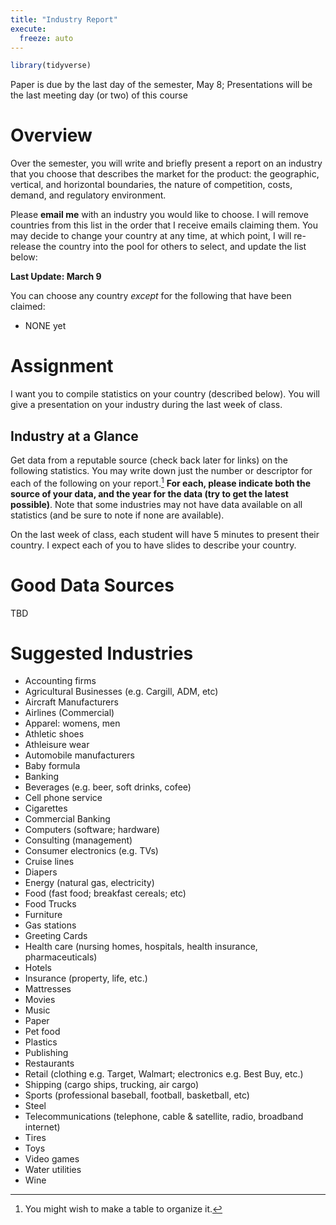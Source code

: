 ```yaml
---
title: "Industry Report"
execute: 
  freeze: auto
---
```


```r
library(tidyverse)
```

::: {.callout-warning appearance="minimal"}
Paper is due by the last day of the semester, May 8; Presentations will be the last meeting day (or two) of this course
:::

# Overview 

Over the semester, you will write and briefly present a report on an industry that you choose that describes the market for the product: the geographic, vertical, and horizontal boundaries, the nature of competition, costs, demand, and regulatory environment. 

Please **email me** with an industry you would like to choose. I will remove countries from this list in the order that I receive emails claiming them. You may decide to change your country at any time, at which point, I will re-release the country into the pool for others to select, and update the list below:

**Last Update: March 9**

 You can choose any country *except* for the following that have been claimed:

- NONE yet

# Assignment

I want you to compile statistics on your country (described below). You will give a presentation on your industry during the last week of class.

## Industry at a Glance

Get data from a reputable source (check back later for links) on the following statistics. You may write down just the number or descriptor for each of the following on your report.^[You might wish to make a table to organize it.] **For each, please indicate both the source of your data, and the year for the data (try to get the latest possible)**. Note that some industries may not have data available on all statistics (and be sure to note if none are available).

On the last week of class, each student will have 5 minutes to present their country. I expect each of you to have slides to describe your country.

# Good Data Sources

TBD

# Suggested Industries

- Accounting firms
- Agricultural Businesses (e.g. Cargill, ADM, etc)
- Aircraft Manufacturers
- Airlines (Commercial)
- Apparel: womens, men
- Athletic shoes
- Athleisure wear
- Automobile manufacturers
- Baby formula
- Banking
- Beverages (e.g. beer, soft drinks, cofee)
- Cell phone service
- Cigarettes
- Commercial Banking
- Computers (software; hardware)
- Consulting (management)
- Consumer electronics (e.g. TVs)
- Cruise lines
- Diapers
- Energy (natural gas, electricity)
- Food (fast food; breakfast cereals; etc)
- Food Trucks
- Furniture
- Gas stations
- Greeting Cards
- Health care (nursing homes, hospitals, health insurance, pharmaceuticals)
- Hotels
- Insurance (property, life, etc.)
- Mattresses
- Movies
- Music
- Paper
- Pet food
- Plastics
- Publishing
- Restaurants
- Retail (clothing e.g. Target, Walmart; electronics e.g. Best Buy, etc.)
- Shipping (cargo ships, trucking, air cargo)
- Sports (professional baseball, football, basketball, etc)
- Steel
- Telecommunications (telephone, cable & satellite, radio, broadband internet)
- Tires
- Toys
- Video games
- Water utilities
- Wine
